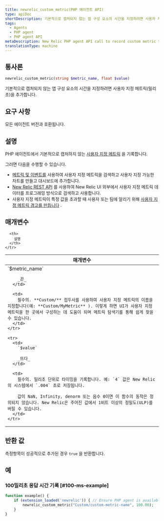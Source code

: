 ```yaml
---
title: newrelic_custom_metric(PHP 에이전트 API)
type: apiDoc
shortDescription: 기본적으로 캡처되지 않는 앱 구성 요소의 시간을 지정하려면 사용자 지정 메트릭(밀리초)을 추가합니다.
tags:
  - Agents
  - PHP agent
  - PHP agent API
metaDescription: New Relic PHP agent API call to record custom metric timeslice data.
translationType: machine
---
```


## 통사론

```php
newrelic_custom_metric(string $metric_name, float $value)
```

기본적으로 캡처되지 않는 앱 구성 요소의 시간을 지정하려면 사용자 지정 메트릭(밀리초)을 추가합니다.

## 요구 사항

모든 에이전트 버전과 호환됩니다.

## 설명

PHP 에이전트에서 기본적으로 캡처하지 않는 [사용자 지정 메트릭](/docs/agents/manage-apm-agents/agent-data/custom-metrics) 을 기록합니다.

그러면 다음을 수행할 수 있습니다.

* [메트릭 및 이벤트를](/docs/query-your-data/explore-query-data/data-explorer/introduction-data-explorer) 사용하여 사용자 지정 메트릭을 검색하고 사용자 지정 가능한 차트를 만들고 대시보드에 추가합니다.
* [New Relic REST API](/docs/apis/rest-api-v2/requirements/new-relic-rest-api-v2-getting-started) 를 사용하여 New Relic UI 외부에서 사용자 지정 메트릭 데이터를 프로그래밍 방식으로 검색하고 사용합니다.
* 사용자 지정 메트릭이 특정 값을 초과할 때 사용자 또는 팀에 알리기 위해 [사용자 지정 메트릭 경고를 만듭니다](/docs/alerts/new-relic-alerts/configuring-alert-policies/define-custom-metrics-alert-condition) .

## 매개변수

<table>
  <thead>
    <tr>
      <th width="25%">
        매개변수
      </th>

      <th>
        설명
      </th>
    </tr>
  </thead>

  <tbody>
    <tr>
      <td>
        `$metric_name`

        _끈_
      </td>

      <td>
        필수의. **Custom/** 접두사를 사용하여 사용자 지정 메트릭의 이름을 지정합니다(예: **Custom/MyMetric** ). 이렇게 하면 UI가 사용자 지정 메트릭을 한 곳에서 구성하는 데 도움이 되며 메트릭 탐색기를 통해 쉽게 찾을 수 있습니다.
      </td>
    </tr>

    <tr>
      <td>
        `$value`

        _뜨다_
      </td>

      <td>
        필수의. 밀리초 단위로 타이밍을 기록합니다. 예: `4` 값은 New Relic의 시스템에서 `.004` 초로 저장됩니다.

        값이 NaN, Infinity, denorm 또는 음수 0이면 이 함수의 동작은 정의되지 않습니다. New Relic은 주어진 값에서 1비트 이상의 정밀도(ULP)를 버릴 수 있습니다.
      </td>
    </tr>
  </tbody>
</table>

## 반환 값

측정항목이 성공적으로 추가된 경우 `true` 을 반환합니다.

## 예

### 100밀리초 응답 시간 기록 [#100-ms-example]

```php
function example() {
    if (extension_loaded('newrelic')) { // Ensure PHP agent is available
        newrelic_custom_metric("Custom/custom-metric-name", 100.00);
    }
}
```